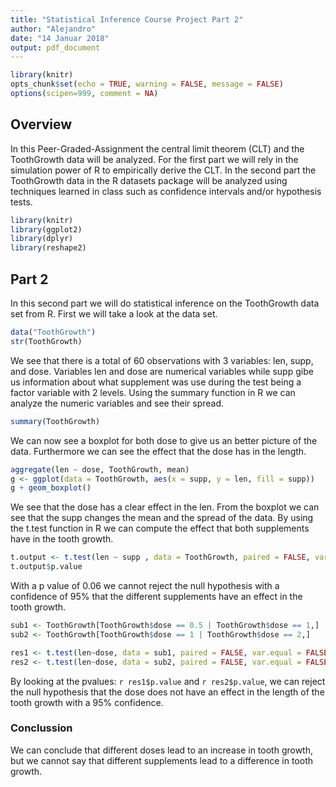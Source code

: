 ```yaml
---
title: "Statistical Inference Course Project Part 2"
author: "Alejandro"
date: "14 Januar 2018"
output: pdf_document
---
```


```r
library(knitr)
opts_chunk$set(echo = TRUE, warning = FALSE, message = FALSE)
options(scipen=999, comment = NA)
```


## Overview
In this Peer-Graded-Assignment the central limit theorem (CLT) and the ToothGrowth data will be analyzed. For the first part we will rely in the simulation power of R to empirically derive the CLT. In the second part the ToothGrowth data in the R datasets package will be analyzed using techniques learned in class such as confidence intervals and/or hypothesis tests.

```r
library(knitr)
library(ggplot2)
library(dplyr)
library(reshape2)

```

## Part 2 

In this second part we will do statistical inference on the ToothGrowth data set from R. First we will take a look at the data set.
```r

data("ToothGrowth")
str(ToothGrowth)

```

We see that there is a total of 60 observations with 3 variables: len, supp, and dose. Variables len and dose are numerical variables while supp gibe us information about what supplement was use during the test being a factor variable with 2 levels. Using the summary function in R we can analyze the numeric variables and see their spread.

```r
summary(ToothGrowth)
```

We can now see a boxplot for both dose to give us an better picture of the data. Furthermore we can see the effect that the dose has in the length. 

```r
aggregate(len ~ dose, ToothGrowth, mean)
g <- ggplot(data = ToothGrowth, aes(x = supp, y = len, fill = supp))
g + geom_boxplot()
```

We see that the dose has a clear effect in the len. From the boxplot we can see that the supp changes the mean and the spread of the data. By using the t.test function in R we can compute the effect that both supplements have in the tooth growth. 

```r
t.output <- t.test(len ~ supp , data = ToothGrowth, paired = FALSE, var.equal = FALSE)
t.output$p.value
```
With a p value of 0.06 we cannot reject the null hypothesis with a confidence of 95% that the different supplements have an effect in the tooth growth.

```r
sub1 <- ToothGrowth[ToothGrowth$dose == 0.5 | ToothGrowth$dose == 1,]
sub2 <- ToothGrowth[ToothGrowth$dose == 1 | ToothGrowth$dose == 2,]

res1 <- t.test(len~dose, data = sub1, paired = FALSE, var.equal = FALSE)
res2 <- t.test(len~dose, data = sub2, paired = FALSE, var.equal = FALSE)


```

By looking at the pvalues: `r res1$p.value` and `r res2$p.value`, we can reject the null hypothesis that the dose does not have an effect in the length of the tooth growth with a 95% confidence. 

### Conclussion
We can conclude that different doses lead to an increase in tooth growth, but we cannot say that different supplements lead to a difference in tooth growth.